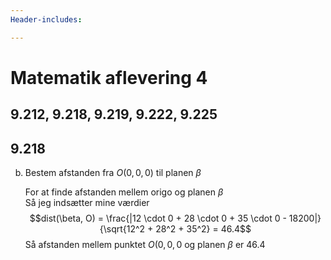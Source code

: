 ```yaml
---
Header-includes:

---
```


# Matematik aflevering 4

## 9.212, 9.218, 9.219, 9.222, 9.225

## 9.218


b. Bestem afstanden fra $O(0, 0, 0)$ til planen $\beta$
   
   For at finde afstanden mellem origo og planen $\beta$  
   Så jeg indsætter mine værdier
   $$dist(\beta, O) = \frac{|12 \cdot 0 + 28 \cdot 0 + 35 \cdot 0 - 18200|}{\sqrt{12^2 + 28^2 + 35^2} = 46.4$$
   Så afstanden mellem punktet $O(0, 0, 0$ og planen $\beta$ er $46.4$


